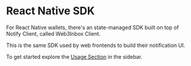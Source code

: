 # React Native SDK

For React Native wallets, there's an state-managed SDK built on top of Notify Client, called Web3Inbox Client.

This is the same SDK used by web frontends to build their notification UI.

To get started explore the [Usage Section](../../web3inbox/frontend-integration/usage) in the sidebar.
